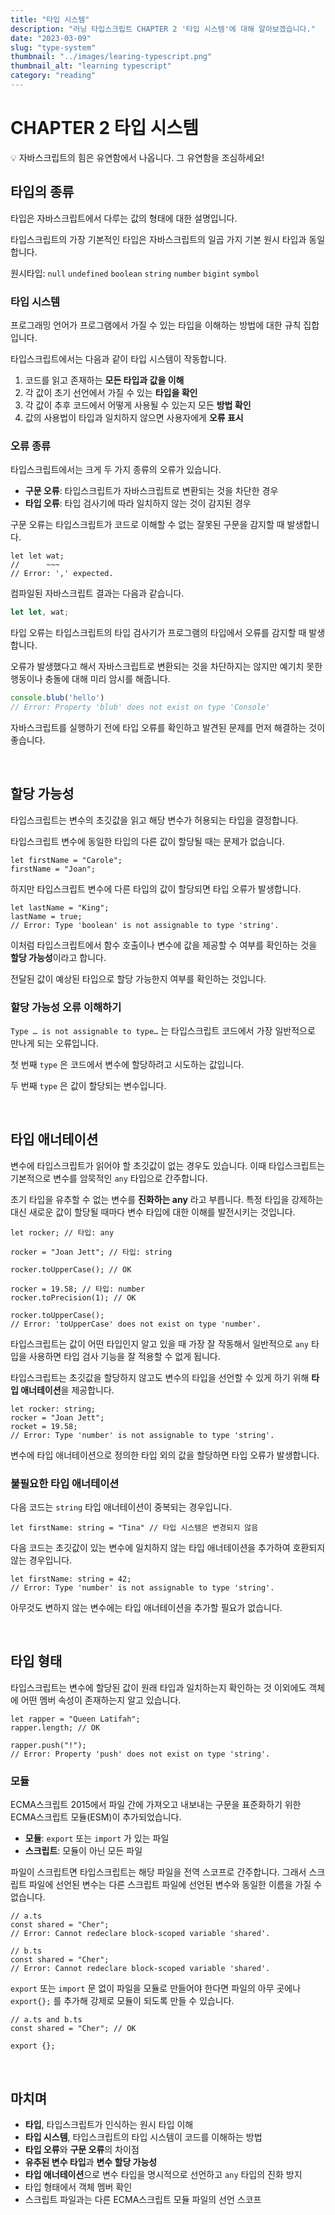```yaml
---
title: "타입 시스템"
description: "러닝 타입스크립트 CHAPTER 2 '타입 시스템'에 대해 알아보겠습니다."
date: "2023-03-09"
slug: "type-system"
thumbnail: "../images/learing-typescript.png"
thumbnail_alt: "learning typescript"
category: "reading"
---
```


# CHAPTER 2 타입 시스템

<Callout>
💡 자바스크립트의 힘은 유연함에서 나옵니다.
그 유연함을 조심하세요!
</Callout>

<br />

## 타입의 종류

타입은 자바스크립트에서 다루는 값의 형태에 대한 설명입니다.

타입스크립트의 가장 기본적인 타입은 자바스크립트의 일곱 가지 기본 원시 타입과 동일합니다.

원시타입: `null` `undefined` `boolean` `string` `number` `bigint` `symbol` 

### 타입 시스템

프로그래밍 언어가 프로그램에서 가질 수 있는 타입을 이해하는 방법에 대한 규칙 집합입니다.

타입스크립트에서는 다음과 같이 타입 시스템이 작동합니다.

1. 코드를 읽고 존재하는 **모든 타입과 값을 이해**
2. 각 값이 초기 선언에서 가질 수 있는 **타입을 확인**
3. 각 값이 추후 코드에서 어떻게 사용될 수 있는지 모든 **방법 확인**
4. 값의 사용법이 타입과 일치하지 않으면 사용자에게 **오류 표시**

### 오류 종류

타입스크립트에서는 크게 두 가지 종류의 오류가 있습니다.

- **구문 오류**: 타입스크립트가 자바스크립트로 변환되는 것을 차단한 경우
- **타입 오류**: 타입 검사기에 따라 일치하지 않는 것이 감지된 경우

구문 오류는 타입스크립트가 코드로 이해할 수 없는 잘못된 구문을 감지할 때 발생합니다.

```tsx
let let wat;
//      ~~~
// Error: ',' expected.
```

컴파일된 자바스크립트 결과는 다음과 같습니다.

```jsx
let let, wat;
```

타입 오류는 타입스크립트의 타입 검사기가 프로그램의 타입에서 오류를 감지할 때 발생합니다.

오류가 발생했다고 해서 자바스크립트로 변환되는 것을 차단하지는 않지만 예기치 못한 행동이나 충돌에 대해 미리 암시를 해줍니다.

```jsx
console.blub('hello')
// Error: Property 'blub' does not exist on type 'Console'
```

자바스크립트를 실행하기 전에 타입 오류를 확인하고 발견된 문제를 먼저 해결하는 것이 좋습니다.

<br />

## 할당 가능성

타입스크립트는 변수의 초깃값을 읽고 해당 변수가 허용되는 타입을 결정합니다.

타입스크립트 변수에 동일한 타입의 다른 값이 할당될 때는 문제가 없습니다.

```tsx
let firstName = "Carole";
firstName = "Joan";
```

하지만 타입스크립트 변수에 다른 타입의 값이 할당되면 타입 오류가 발생합니다.

```tsx
let lastName = "King";
lastName = true;
// Error: Type 'boolean' is not assignable to type 'string'.
```

이처럼 타입스크립트에서 함수 호출이나 변수에 값을 제공할 수 여부를 확인하는 것을 **할당 가능성**이라고 합니다.

전달된 값이 예상된 타입으로 할당 가능한지 여부를 확인하는 것입니다.

### 할당 가능성 오류 이해하기

`Type … is not assignable to type…` 는 타입스크립트 코드에서 가장 일반적으로 만나게 되는 오류입니다.

첫 번째 `type` 은 코드에서 변수에 할당하려고 시도하는 값입니다.

두 번째 `type` 은 값이 할당되는 변수입니다.

<br />

## 타입 애너테이션

변수에 타입스크립트가 읽어야 할 초깃값이 없는 경우도 있습니다. 이때 타입스크립트는 기본적으로 변수를 암묵적인 `any` 타입으로 간주합니다.

초기 타입을 유추할 수 없는 변수를 **진화하는 any** 라고 부릅니다. 특정 타입을 강제하는 대신 새로운 값이 할당될 때마다 변수 타입에 대한 이해를 발전시키는 것입니다.

```tsx
let rocker; // 타입: any

rocker = "Joan Jett"; // 타입: string

rocker.toUpperCase(); // OK

rocker = 19.58; // 타입: number
rocker.toPrecision(1); // OK

rocker.toUpperCase();
// Error: 'toUpperCase' does not exist on type 'number'.
```

타입스크립트는 값이 어떤 타입인지 알고 있을 때 가장 잘 작동해서 일반적으로 `any` 타입을 사용하면 타입 검사 기능을 잘 적용할 수 없게 됩니다.

타입스크립트는 초깃값을 할당하지 않고도 변수의 타입을 선언할 수 있게 하기 위해 **타입 애너테이션**을 제공합니다.

```tsx
let rocker: string;
rocker = "Joan Jett";
rocket = 19.58;
// Error: Type 'number' is not assignable to type 'string'.
```

변수에 타입 애너테이션으로 정의한 타입 외의 값을 할당하면 타입 오류가 발생합니다.

### 불필요한 타입 애너테이션

다음 코드는 `string` 타입 애너테이션이 중복되는 경우입니다.

```tsx
let firstName: string = "Tina" // 타입 시스템은 변경되지 않음
```

다음 코드는 초깃값이 있는 변수에 일치하지 않는 타입 애너테이션을 추가하여 호환되지 않는 경우입니다.

```tsx
let firstName: string = 42;
// Error: Type 'number' is not assignable to type 'string'.
```

아무것도 변하지 않는 변수에는 타입 애너테이션을 추가할 필요가 없습니다.

<br />

## 타입 형태

타입스크립트는 변수에 할당된 값이 원래 타입과 일치하는지 확인하는 것 이외에도 객체에 어떤 멤버 속성이 존재하는지 알고 있습니다.

```tsx
let rapper = "Queen Latifah";
rapper.length; // OK

rapper.push("!");
// Error: Property 'push' does not exist on type 'string'.
```

### 모듈

ECMA스크립트 2015에서 파일 간에 가져오고 내보내는 구문을 표준화하기 위한 ECMA스크립트 모듈(ESM)이 추가되었습니다.

- **모듈**: `export` 또는 `import` 가 있는 파일
- **스크립트**: 모듈이 아닌 모든 파일

파일이 스크립트면 타입스크립트는 해당 파일을 전역 스코프로 간주합니다. 그래서 스크립트 파일에 선언된 변수는 다른 스크립트 파일에 선언된 변수와 동일한 이름을 가질 수 없습니다.

```tsx
// a.ts
const shared = "Cher";
// Error: Cannot redeclare block-scoped variable 'shared'.
```

```tsx
// b.ts
const shared = "Cher";
// Error: Cannot redeclare block-scoped variable 'shared'.
```

`export` 또는 `import` 문 없이 파일을 모듈로 만들어야 한다면 파일의 아무 곳에나 `export{};` 를 추가해 강제로 모듈이 되도록 만들 수 있습니다.

```tsx
// a.ts and b.ts
const shared = "Cher"; // OK

export {};
```

<br />

## 마치며

- **타입**, 타입스크립트가 인식하는 원시 타입 이해
- **타입 시스템**, 타입스크립트의 타입 시스템이 코드를 이해하는 방법
- **타입 오류**와 **구문 오류**의 차이점
- **유추된 변수 타입**과 **변수 할당 가능성**
- **타입 애너테이션**으로 변수 타입을 명시적으로 선언하고 `any` 타입의 진화 방지
- 타입 형태에서 객체 멤버 확인
- 스크립트 파일과는 다른 ECMA스크립트 모듈 파일의 선언 스코프